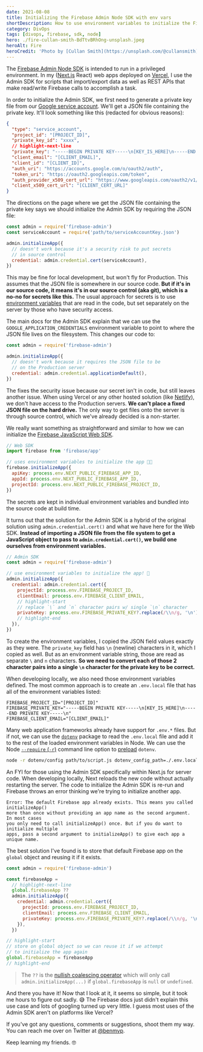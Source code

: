 ```yaml
---
date: 2021-08-08
title: Initializing the Firebase Admin Node SDK with env vars
shortDescription: How to use environment variables to initialize the Firebase Admin Node SDK with the private key instead of using the JSON file
category: DivOps
tags: [divops, firebase, sdk, node]
hero: ./fire-cullan-smith-BdTtvBRhOng-unsplash.jpeg
heroAlt: Fire
heroCredit: 'Photo by [Cullan Smith](https://unsplash.com/@cullansmith)'
---
```


The [Firebase Admin Node SDK](https://firebase.google.com/docs/admin/setup) is intended to run in a privileged environment. In my ([Next.js](https://nextjs.org/) React) web apps deployed on [Vercel](https://vercel.com/), I use the Admin SDK for scripts that import/export data as well as REST APIs that make read/write Firebase calls to accomplish a task.

In order to initialize the Admin SDK, we first need to generate a private key file from our [Google service account](https://console.firebase.google.com/u/0/project/_/settings/serviceaccounts/adminsdk). We'll get a JSON file containing the private key. It'll look something like this (redacted for obvious reasons):

```json
{
  "type": "service_account",
  "project_id": "[PROJECT_ID]",
  "private_key_id": "xxxx",
  // highlight-next-line
  "private_key": "-----BEGIN PRIVATE KEY-----\n[KEY_IS_HERE]\n-----END PRIVATE KEY-----\n",
  "client_email": "[CLIENT_EMAIL]",
  "client_id": "[CLIENT_ID]",
  "auth_uri": "https://accounts.google.com/o/oauth2/auth",
  "token_uri": "https://oauth2.googleapis.com/token",
  "auth_provider_x509_cert_url": "https://www.googleapis.com/oauth2/v1/certs",
  "client_x509_cert_url": "[CLIENT_CERT_URL]"
}
```

The directions on the page where we get the JSON file containing the private key says we should initialize the Admin SDK by requiring the JSON file:

```js
const admin = require('firebase-admin')
const serviceAccount = require('path/to/serviceAccountKey.json')

admin.initializeApp({
  // doesn't work because it's a security risk to put secrets
  // in source control
  credential: admin.credential.cert(serviceAccount),
})
```

This may be fine for local development, but won't fly for Production. This assumes that the JSON file is somewhere in our source code. **But if it's in our source code, it means it's in our source control (aka git), which is a no-no for secrets like this.** The usual approach for secrets is to use [environment variables](https://vercel.com/docs/environment-variables) that are read in the code, but set separately on the server by those who have security access.

The main docs for the Admin SDK explain that we can use the `GOOGLE_APPLICATION_CREDENTIALS` environment variable to point to where the JSON file lives on the filesystem. This changes our code to:

```js
const admin = require('firebase-admin')

admin.initializeApp({
  // doesn't work because it requires the JSON file to be
  // on the Production server
  credential: admin.credential.applicationDefault(),
})
```

The fixes the security issue because our secret isn't in code, but still leaves another issue. When using Vercel or any other hosted solution (like [Netlify](https://www.netlify.com/)), we don't have access to the Production servers. **We can't place a fixed JSON file on the hard drive.** The only way to get files onto the server is through source control, which we've already decided is a non-starter.

We really want something as straightforward and similar to how we can initialize the [Firebase JavaScript Web SDK](https://firebase.google.com/docs/web/setup).

```js
// Web SDK
import firebase from 'firebase/app'

// uses environment variables to initialize the app 👍🏾
firebase.initializeApp({
  apiKey: process.env.NEXT_PUBLIC_FIREBASE_APP_ID,
  appId: process.env.NEXT_PUBLIC_FIREBASE_APP_ID,
  projectId: process.env.NEXT_PUBLIC_FIREBASE_PROJECT_ID,
})
```

The secrets are kept in individual environment variables and bundled into the source code at build time.

It turns out that the solution for the Admin SDK is a hybrid of the original solution using `admin.credential.cert()` and what we have here for the Web SDK. **Instead of importing a JSON file from the file system to get a JavaScript object to pass to `admin.credential.cert()`, we build one ourselves from environment variables.**

```js
// Admin SDK
const admin = require('firebase-admin')

// use environment variables to initialize the app! 🎉
admin.initializeApp({
  credential: admin.credential.cert({
    projectId: process.env.FIREBASE_PROJECT_ID,
    clientEmail: process.env.FIREBASE_CLIENT_EMAIL,
    // highlight-start
    // replace `\` and `n` character pairs w/ single `\n` character
    privateKey: process.env.FIREBASE_PRIVATE_KEY?.replace(/\\n/g, '\n'),
    // highlight-end
  }),
})
```

To create the environment variables, I copied the JSON field values exactly as they were. The `private_key` field has `\n` (newline) characters in it, which I copied as well. But as an environment variable string, those are read as separate `\` and `n` characters. **So we need to convert each of those 2 character pairs into a single `\n` character for the private key to be correct.**

When developing locally, we also need those environment variables defined. The most common approach is to create an `.env.local` file that has all of the environment variables listed:

```env
FIREBASE_PROJECT_ID="[PROJECT_ID]"
FIREBASE_PRIVATE_KEY="-----BEGIN PRIVATE KEY-----\n[KEY_IS_HERE]\n-----END PRIVATE KEY-----\n"
FIREBASE_CLIENT_EMAIL="[CLIENT_EMAIL]"
```

Many web application frameworks already have support for `.env.*` files. But if not, we can use the [`dotenv`](https://www.npmjs.com/package/dotenv) package to read the `.env.local` file and add it to the rest of the loaded environment variables in Node. We can use the Node [`--require` (`-r`)](https://nodejs.org/api/cli.html#cli_r_require_module) command line option to [preload](https://www.npmjs.com/package/dotenv#user-content-preload) `dotenv`.

```sh
node -r dotenv/config path/to/script.js dotenv_config_path=./.env.local
```

An FYI for those using the Admin SDK specifically within Next.js for server code. When developing locally, Next reloads the new code without actually restarting the server. The code to initialize the Admin SDK is re-run and Firebase throws an error thinking we're trying to initialize another app.

```
Error: The default Firebase app already exists. This means you called initializeApp()
more than once without providing an app name as the second argument. In most cases
you only need to call initializeApp() once. But if you do want to initialize multiple
apps, pass a second argument to initializeApp() to give each app a unique name.
```

The best solution I've found is to store that default Firebase app on the `global` object and reusing it if it exists.

```js
const admin = require('firebase-admin')

const firebaseApp =
  // highlight-next-line
  global.firebaseApp ??
  admin.initializeApp({
    credential: admin.credential.cert({
      projectId: process.env.FIREBASE_PROJECT_ID,
      clientEmail: process.env.FIREBASE_CLIENT_EMAIL,
      privateKey: process.env.FIREBASE_PRIVATE_KEY?.replace(/\\n/g, '\n'),
    }),
  })

// highlight-start
// store on global object so we can reuse it if we attempt
// to initialize the app again
global.firebaseApp = firebaseApp
// highlight-end
```

> The `??` is the [nullish coalescing operator](https://developer.mozilla.org/en-US/docs/Web/JavaScript/Reference/Operators/Nullish_coalescing_operator) which will only call `admin.initializeApp(...)` if `global.firebaseApp` is `null` or `undefined`.

And there you have it! Now that I look at it, it seems so simple, but it took me hours to figure out sadly. 😅 The Firebase docs just didn't explain this use case and lots of googling turned up very little. I guess most uses of the Admin SDK aren't on platforms like Vercel?

If you've got any questions, comments or suggestions, shoot them my way. You can reach me over on Twitter at [@benmvp](https://twitter.com/benmvp).

Keep learning my friends. 🤓

